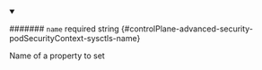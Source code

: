
<details className="config-field" data-expandable="false" open>
<summary>

####### `name` <span className="config-field-required" data-required="false">required</span> <span className="config-field-type">string</span> <span className="config-field-default"></span> <span className="config-field-enum"></span> {#controlPlane-advanced-security-podSecurityContext-sysctls-name}

Name of a property to set

</summary>



</details>
